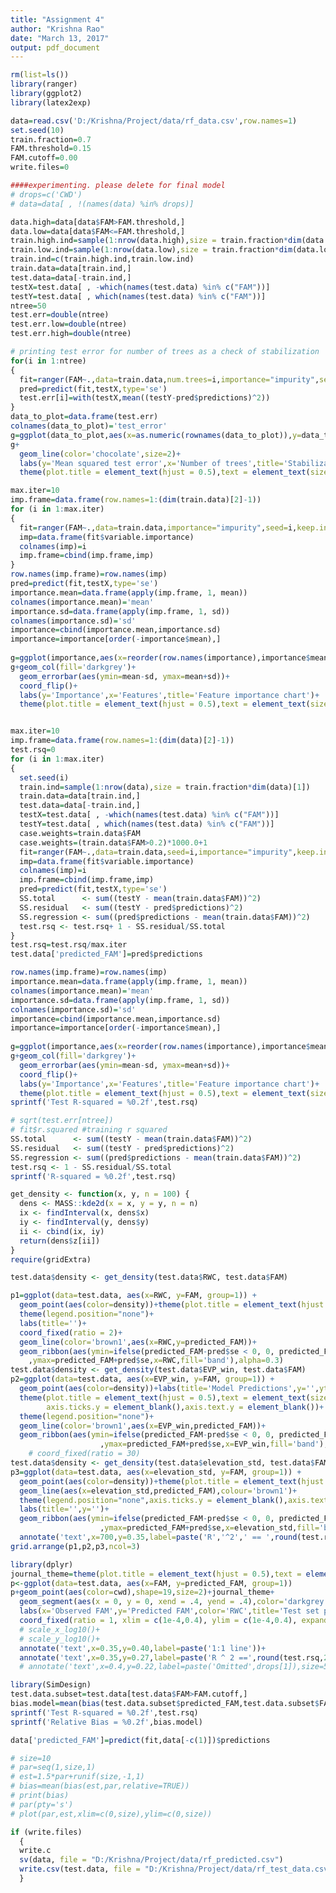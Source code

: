 ```yaml
---
title: "Assignment 4"
author: "Krishna Rao"
date: "March 13, 2017"
output: pdf_document
---
```


```r
rm(list=ls())
library(ranger)
library(ggplot2)
library(latex2exp)
```



```r
data=read.csv('D:/Krishna/Project/data/rf_data.csv',row.names=1)
set.seed(10)
train.fraction=0.7
FAM.threshold=0.15
FAM.cutoff=0.00
write.files=0
```

```r
####experimenting. please delete for final model
# drops=c('CWD')
# data=data[ , !(names(data) %in% drops)]
```

```r
data.high=data[data$FAM>FAM.threshold,]
data.low=data[data$FAM<=FAM.threshold,]
train.high.ind=sample(1:nrow(data.high),size = train.fraction*dim(data.high)[1])
train.low.ind=sample(1:nrow(data.low),size = train.fraction*dim(data.low)[1])
train.ind=c(train.high.ind,train.low.ind)
train.data=data[train.ind,]
test.data=data[-train.ind,]
testX=test.data[ , -which(names(test.data) %in% c("FAM"))]
testY=test.data[ , which(names(test.data) %in% c("FAM"))]
ntree=50
test.err=double(ntree)
test.err.low=double(ntree)
test.err.high=double(ntree)
```

```r
# printing test error for number of trees as a check of stabilization
for(i in 1:ntree)
{
  fit=ranger(FAM~.,data=train.data,num.trees=i,importance="impurity",seed=11,keep.inbag=TRUE)
  pred=predict(fit,testX,type='se')
  test.err[i]=with(testX,mean((testY-pred$predictions)^2))
}
data_to_plot=data.frame(test.err)
colnames(data_to_plot)='test_error'
g=ggplot(data_to_plot,aes(x=as.numeric(rownames(data_to_plot)),y=data_to_plot))
g+
  geom_line(color='chocolate',size=2)+
  labs(y='Mean squared test error',x='Number of trees',title='Stabilization of test error')+
  theme(plot.title = element_text(hjust = 0.5),text = element_text(size=15))

```

```r
max.iter=10
imp.frame=data.frame(row.names=1:(dim(train.data)[2]-1))
for (i in 1:max.iter)
{
  fit=ranger(FAM~.,data=train.data,importance="impurity",seed=i,keep.inbag=TRUE)
  imp=data.frame(fit$variable.importance)
  colnames(imp)=i
  imp.frame=cbind(imp.frame,imp)
}
row.names(imp.frame)=row.names(imp)
pred=predict(fit,testX,type='se')
importance.mean=data.frame(apply(imp.frame, 1, mean))
colnames(importance.mean)='mean'
importance.sd=data.frame(apply(imp.frame, 1, sd))
colnames(importance.sd)='sd'
importance=cbind(importance.mean,importance.sd)
importance=importance[order(-importance$mean),]
  
g=ggplot(importance,aes(x=reorder(row.names(importance),importance$mean),y=mean))
g+geom_col(fill='darkgrey')+
  geom_errorbar(aes(ymin=mean-sd, ymax=mean+sd))+
  coord_flip()+
  labs(y='Importance',x='Features',title='Feature importance chart')+
  theme(plot.title = element_text(hjust = 0.5),text = element_text(size=15))
```

```r

```
```r
max.iter=10
imp.frame=data.frame(row.names=1:(dim(data)[2]-1))
test.rsq=0
for (i in 1:max.iter)
{
  set.seed(i)
  train.ind=sample(1:nrow(data),size = train.fraction*dim(data)[1])
  train.data=data[train.ind,]
  test.data=data[-train.ind,]
  testX=test.data[ , -which(names(test.data) %in% c("FAM"))]
  testY=test.data[ , which(names(test.data) %in% c("FAM"))]
  case.weights=train.data$FAM
  case.weights=(train.data$FAM>0.2)*1000.0+1
  fit=ranger(FAM~.,data=train.data,seed=i,importance="impurity",keep.inbag=TRUE,case.weights=case.weights)
  imp=data.frame(fit$variable.importance)
  colnames(imp)=i
  imp.frame=cbind(imp.frame,imp)
  pred=predict(fit,testX,type='se')
  SS.total      <- sum((testY - mean(train.data$FAM))^2)
  SS.residual   <- sum((testY - pred$predictions)^2)
  SS.regression <- sum((pred$predictions - mean(train.data$FAM))^2)
  test.rsq <- test.rsq+ 1 - SS.residual/SS.total
}
test.rsq=test.rsq/max.iter
test.data['predicted_FAM']=pred$predictions

row.names(imp.frame)=row.names(imp)
importance.mean=data.frame(apply(imp.frame, 1, mean))
colnames(importance.mean)='mean'
importance.sd=data.frame(apply(imp.frame, 1, sd))
colnames(importance.sd)='sd'
importance=cbind(importance.mean,importance.sd)
importance=importance[order(-importance$mean),]
  
g=ggplot(importance,aes(x=reorder(row.names(importance),importance$mean),y=mean))
g+geom_col(fill='darkgrey')+
  geom_errorbar(aes(ymin=mean-sd, ymax=mean+sd))+
  coord_flip()+
  labs(y='Importance',x='Features',title='Feature importance chart')+
  theme(plot.title = element_text(hjust = 0.5),text = element_text(size=15))
sprintf('Test R-squared = %0.2f',test.rsq)
```

```r
# sqrt(test.err[ntree])
# fit$r.squared #training r squared
SS.total      <- sum((testY - mean(train.data$FAM))^2)
SS.residual   <- sum((testY - pred$predictions)^2)
SS.regression <- sum((pred$predictions - mean(train.data$FAM))^2)
test.rsq <- 1 - SS.residual/SS.total
sprintf('R-squared = %0.2f',test.rsq)
```

```r
get_density <- function(x, y, n = 100) {
  dens <- MASS::kde2d(x = x, y = y, n = n)
  ix <- findInterval(x, dens$x)
  iy <- findInterval(y, dens$y)
  ii <- cbind(ix, iy)
  return(dens$z[ii])
}
require(gridExtra)

test.data$density <- get_density(test.data$RWC, test.data$FAM)
```

```r
p1=ggplot(data=test.data, aes(x=RWC, y=FAM, group=1)) +
  geom_point(aes(color=density))+theme(plot.title = element_text(hjust = 0.5),text = element_text(size=15))+
  theme(legend.position="none")+
  labs(title='')+
  coord_fixed(ratio = 2)+
  geom_line(color='brown1',aes(x=RWC,y=predicted_FAM))+
  geom_ribbon(aes(ymin=ifelse(predicted_FAM-pred$se < 0, 0, predicted_FAM-pred$se)
    ,ymax=predicted_FAM+pred$se,x=RWC,fill='band'),alpha=0.3)
test.data$density <- get_density(test.data$EVP_win, test.data$FAM)
p2=ggplot(data=test.data, aes(x=EVP_win, y=FAM, group=1)) +
  geom_point(aes(color=density))+labs(title='Model Predictions',y='',yticks='')+
  theme(plot.title = element_text(hjust = 0.5),text = element_text(size=15), 
        axis.ticks.y = element_blank(),axis.text.y = element_blank())+
  theme(legend.position="none")+
  geom_line(color='brown1',aes(x=EVP_win,predicted_FAM))+
  geom_ribbon(aes(ymin=ifelse(predicted_FAM-pred$se < 0, 0, predicted_FAM-pred$se)
                    ,ymax=predicted_FAM+pred$se,x=EVP_win,fill='band'),alpha=0.3)
    # coord_fixed(ratio = 30)
test.data$density <- get_density(test.data$elevation_std, test.data$FAM)
p3=ggplot(data=test.data, aes(x=elevation_std, y=FAM, group=1)) +
  geom_point(aes(color=density))+theme(plot.title = element_text(hjust = 0.5),text = element_text(size=15))+
  geom_line(aes(x=elevation_std,predicted_FAM),colour='brown1')+
  theme(legend.position="none",axis.ticks.y = element_blank(),axis.text.y = element_blank())+
  labs(title='',y='')+
  geom_ribbon(aes(ymin=ifelse(predicted_FAM-pred$se < 0, 0, predicted_FAM-pred$se)
                    ,ymax=predicted_FAM+pred$se,x=elevation_std,fill='band'),alpha=0.3)+
  annotate('text',x=700,y=0.35,label=paste('R','^2',' == ',round(test.rsq,2)),size=6,parse=TRUE)
grid.arrange(p1,p2,p3,ncol=3)
```

```r
library(dplyr)
journal_theme=theme(plot.title = element_text(hjust = 0.5),text = element_text(size=12), legend.position=c(0.12,0.75))
p<-ggplot(data=test.data, aes(x=FAM, y=predicted_FAM, group=1))
p+geom_point(aes(color=cwd),shape=19,size=2)+journal_theme+
  geom_segment(aes(x = 0, y = 0, xend = .4, yend = .4),color='darkgrey',size=0.8)+
  labs(x='Observed FAM',y='Predicted FAM',color='RWC',title='Test set performance')+
  coord_fixed(ratio = 1, xlim = c(1e-4,0.4), ylim = c(1e-4,0.4), expand = TRUE)+
  # scale_x_log10()+
  # scale_y_log10()+
  annotate('text',x=0.35,y=0.40,label=paste('1:1 line'))+
  annotate('text',x=0.35,y=0.27,label=paste('R ^ 2 ==',round(test.rsq,2)),parse = T,size=5,color='maroon')
  # annotate('text',x=0.4,y=0.22,label=paste('Omitted',drops[1]),size=5,color='maroon',hjust=1)

```

```r
library(SimDesign)
test.data.subset=test.data[test.data$FAM>FAM.cutoff,]
bias.model=mean(bias(test.data.subset$predicted_FAM,test.data.subset$FAM,relative=TRUE))
sprintf('Test R-squared = %0.2f',test.rsq)
sprintf('Relative Bias = %0.2f',bias.model)

```

```r
data['predicted_FAM']=predict(fit,data[-c(1)])$predictions
```

```r
# size=10
# par=seq(1,size,1)
# est=1.5*par+runif(size,-1,1)
# bias=mean(bias(est,par,relative=TRUE))
# print(bias)
# par(pty='s')
# plot(par,est,xlim=c(0,size),ylim=c(0,size))
```

```r
if (write.files)
  {
  write.c
  sv(data, file = "D:/Krishna/Project/data/rf_predicted.csv")
  write.csv(test.data, file = "D:/Krishna/Project/data/rf_test_data.csv")
  }
```



